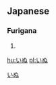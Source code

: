 ==Japanese==
===Furigana===  
{{furigana|いぬ}}
# {{japdef|犬|[[dog]]}}                           

[[hu:いぬ]]
[[pl:いぬ]]

[[Category:ja:Mammals|いぬ]]
